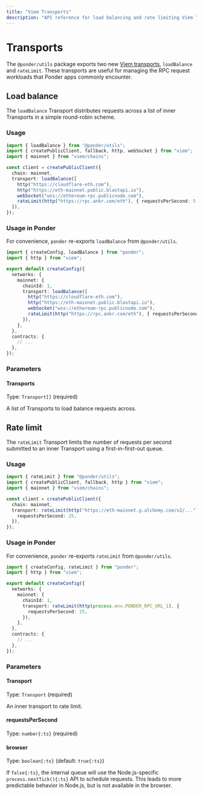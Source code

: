 ```yaml
---
title: "Viem Transports"
description: "API reference for load balancing and rate limiting Viem Transports."
---
```



# Transports

The `@ponder/utils` package exports two new [Viem transports](https://viem.sh/docs/clients/intro#transports), `loadBalance` and `rateLimit`. These transports are useful for managing the RPC request workloads that Ponder apps commonly encounter.

## Load balance

The `loadBalance` Transport distributes requests across a list of inner Transports in a simple round-robin scheme.

### Usage

```ts {7-12}
import { loadBalance } from "@ponder/utils";
import { createPublicClient, fallback, http, webSocket } from "viem";
import { mainnet } from "viem/chains";

const client = createPublicClient({
  chain: mainnet,
  transport: loadBalance([
    http("https://cloudflare-eth.com"),
    http("https://eth-mainnet.public.blastapi.io"),
    webSocket("wss://ethereum-rpc.publicnode.com"),
    rateLimit(http("https://rpc.ankr.com/eth"), { requestsPerSecond: 5 }),
  ]),
});
```

### Usage in Ponder

For convenience, `ponder` re-exports `loadBalance` from `@ponder/utils`.

```ts filename="ponder.config.ts" {8-13}
import { createConfig, loadBalance } from "ponder";
import { http } from "viem";

export default createConfig({
  networks: {
    mainnet: {
      chainId: 1,
      transport: loadBalance([
        http("https://cloudflare-eth.com"),
        http("https://eth-mainnet.public.blastapi.io"),
        webSocket("wss://ethereum-rpc.publicnode.com"),
        rateLimit(http("https://rpc.ankr.com/eth"), { requestsPerSecond: 5 }),
      ]),
    },
  },
  contracts: {
    // ...
  },
});
```

### Parameters

#### Transports

Type: `Transport[]` (required)

A list of Transports to load balance requests across.

## Rate limit

The `rateLimit` Transport limits the number of requests per second submitted to an inner Transport using a first-in-first-out queue.

### Usage

```ts {7-9}
import { rateLimit } from "@ponder/utils";
import { createPublicClient, fallback, http } from "viem";
import { mainnet } from "viem/chains";

const client = createPublicClient({
  chain: mainnet,
  transport: rateLimit(http("https://eth-mainnet.g.alchemy.com/v2/..."), {
    requestsPerSecond: 25,
  }),
});
```

### Usage in Ponder

For convenience, `ponder` re-exports `rateLimit` from `@ponder/utils`.

```ts filename="ponder.config.ts" {8-10}
import { createConfig, rateLimit } from "ponder";
import { http } from "viem";

export default createConfig({
  networks: {
    mainnet: {
      chainId: 1,
      transport: rateLimit(http(process.env.PONDER_RPC_URL_1), {
        requestsPerSecond: 25,
      }),
    },
  },
  contracts: {
    // ...
  },
});
```

### Parameters

#### Transport

Type: `Transport` (required)

An inner transport to rate limit.

#### requestsPerSecond

Type: `number{:ts}` (required)

#### browser

Type: `boolean{:ts}` (default: `true{:ts}`)

If `false{:ts}`, the internal queue will use the Node.js-specific `process.nextTick(){:ts}` API to schedule requests. This leads to more predictable behavior in Node.js, but is not available in the browser.
